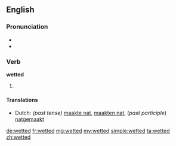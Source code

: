 ==English==

===Pronunciation===
* {{IPA|/ˈwɛtəd/}}
* {{homophones|whetted}}

===Verb===
'''wetted'''

# {{past of|wet}}

====Translations====
{{trans-top|Simple past tense and past participle of wet}}
* Dutch: ''(past tense)'' [[maakte nat]], [[maakten nat]], (''past participle'') [[natgemaakt]]
{{trans-mid}}
{{trans-bottom}}

[[de:wetted]]
[[fr:wetted]]
[[mg:wetted]]
[[my:wetted]]
[[simple:wetted]]
[[ta:wetted]]
[[zh:wetted]]